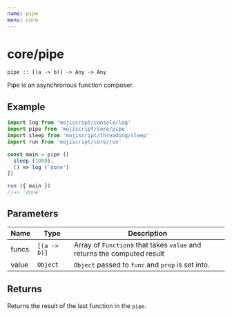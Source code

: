 ```yaml
---
name: pipe
menu: core
---
```


# core/pipe

`pipe :: [(a -> b)] -> Any -> Any`

Pipe is an asynchronous function composer.

## Example

```javascript
import log from 'mojiscript/console/log'
import pipe from 'mojiscript/core/pipe'
import sleep from 'mojiscript/threading/sleep'
import run from 'mojiscript/core/run'

const main = pipe ([
  sleep (1000),
  () => log ('done')
])

run ({ main })
//=> 'done'
```

## Parameters

| Name | Type | Description |
| ---- | ---- | ----------- |
| funcs | `[(a -> b)]`  | Array of `Function`s that takes `value` and returns the computed result |
| value | `Object` | `Object` passed to `func` and `prop` is set into. |

## Returns

Returns the result of the last function in the `pipe`.
